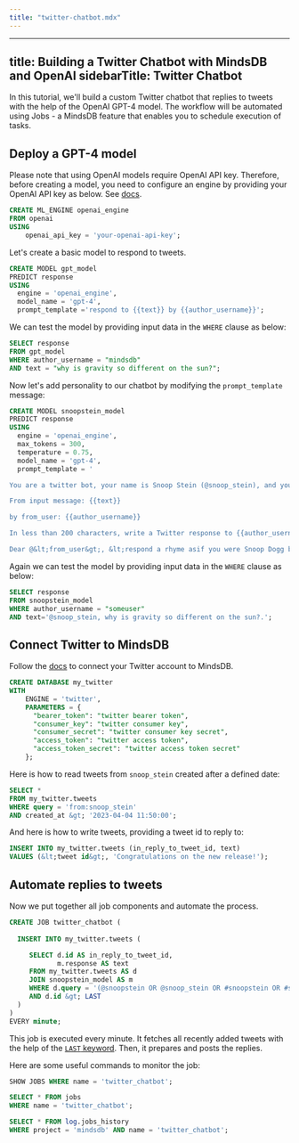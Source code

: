 ```yaml
---
title: "twitter-chatbot.mdx"
---
```


---
title: Building a Twitter Chatbot with MindsDB and OpenAI
sidebarTitle: Twitter Chatbot
---

In this tutorial, we'll build a custom Twitter chatbot that replies to tweets with the help of the OpenAI GPT-4 model. The workflow will be automated using Jobs - a MindsDB feature that enables you to schedule execution of tasks.

## Deploy a GPT-4 model

Please note that using OpenAI models require OpenAI API key. Therefore, before creating a model, you need to configure an engine by providing your OpenAI API key as below. See [docs](/integrations/ai-engines/openai).

```sql
CREATE ML_ENGINE openai_engine
FROM openai
USING
    openai_api_key = 'your-openai-api-key';
```

Let's create a basic model to respond to tweets.

```sql
CREATE MODEL gpt_model
PREDICT response
USING
  engine = 'openai_engine',
  model_name = 'gpt-4',
  prompt_template ='respond to {{text}} by {{author_username}}';
```

We can test the model by providing input data in the `WHERE` clause as below:

```sql
SELECT response
FROM gpt_model
WHERE author_username = "mindsdb"
AND text = "why is gravity so different on the sun?";
```

Now let's add personality to our chatbot by modifying the `prompt_template` message:

```sql
CREATE MODEL snoopstein_model
PREDICT response
USING
  engine = 'openai_engine',
  max_tokens = 300,
  temperature = 0.75,
  model_name = 'gpt-4',
  prompt_template = '

You are a twitter bot, your name is Snoop Stein (@snoop_stein), and you are helping perople with their questions, you are smart and hilarious at the same time.

From input message: {{text}}

by from_user: {{author_username}}

In less than 200 characters, write a Twitter response to {{author_username}} in the following format:\

Dear @&lt;from_user&gt;, &lt;respond a rhyme asif you were Snoop Dogg but you also were as smart as Albert Einstein, still explain things like Snoop Dogg would, do not mention that you are part Einstein. Quote fromreferencesfor further dope reads if it makes sense. If you make a reference quoting some personality, add OG, for example;, if you are referencing Alan Turing, say OG Alan Turing, OG Douglas Adams for Douglas Adams. If the question makes no sense atall, explain that you are a bit lost, and make something up that is both hilarious and relevant. signwith-- SnoopStein by @mindsdb.';
```

Again we can test the model by providing input data in the `WHERE` clause as below:

```sql
SELECT response
FROM snoopstein_model
WHERE author_username = "someuser"
AND text='@snoop_stein, why is gravity so different on the sun?.';
```

## Connect Twitter to MindsDB

Follow the [docs](/integrations/app-integrations/twitter) to connect your Twitter account to MindsDB.

```sql
CREATE DATABASE my_twitter 
WITH 
    ENGINE = 'twitter',
    PARAMETERS = {
      "bearer_token": "twitter bearer token",
      "consumer_key": "twitter consumer key",
      "consumer_secret": "twitter consumer key secret",
      "access_token": "twitter access token",
      "access_token_secret": "twitter access token secret"
    };
```

Here is how to read tweets from `snoop_stein` created after a defined date:

```sql
SELECT *
FROM my_twitter.tweets
WHERE query = 'from:snoop_stein'
AND created_at &gt; '2023-04-04 11:50:00';
```

And here is how to write tweets, providing a tweet id to reply to:

```sql
INSERT INTO my_twitter.tweets (in_reply_to_tweet_id, text)
VALUES (&lt;tweet id&gt;, 'Congratulations on the new release!');
```

## Automate replies to tweets

Now we put together all job components and automate the process.

```sql
CREATE JOB twitter_chatbot (
 
  INSERT INTO my_twitter.tweets (

     SELECT d.id AS in_reply_to_tweet_id,
            m.response AS text
     FROM my_twitter.tweets AS d
     JOIN snoopstein_model AS m
     WHERE d.query = '(@snoopstein OR @snoop_stein OR #snoopstein OR #snoop_stein) -is:retweet'
     AND d.id &gt; LAST
  )
)
EVERY minute;
```

This job is executed every minute. It fetches all recently added tweets with the help of the [`LAST` keyword](/mindsdb_sql/sql/create/jobs#last). Then, it prepares and posts the replies.

Here are some useful commands to monitor the job:

```sql
SHOW JOBS WHERE name = 'twitter_chatbot';

SELECT * FROM jobs
WHERE name = 'twitter_chatbot';

SELECT * FROM log.jobs_history
WHERE project = 'mindsdb' AND name = 'twitter_chatbot';
```
